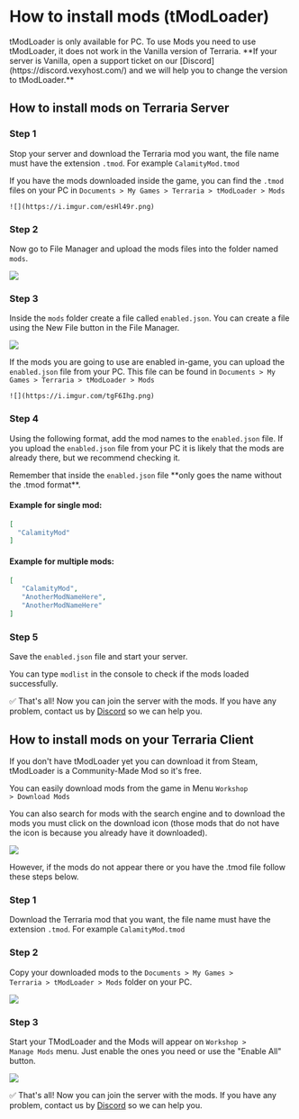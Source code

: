 # How to install mods (tModLoader)


<Callout type="error">
    tModLoader is only available for PC.
</Callout>

<Callout type="warning">
    To use Mods you need to use tModLoader, it does not work in the Vanilla version of Terraria. **If your server is Vanilla, open a support ticket on our [Discord](https://discord.vexyhost.com/) and we will help you to change the version to tModLoader.**
</Callout>

## How to install mods on Terraria Server

<Steps>

### Step 1

Stop your server and download the Terraria mod you want, the file name must have the extension <Code>.tmod</Code>. For example <Code>CalamityMod.tmod</Code>

<Callout type="default">
    If you have the mods downloaded inside the game, you can find the <Code>.tmod</Code> files on your PC in <Code>Documents > My Games > Terraria > tModLoader > Mods</Code>

    ![](https://i.imgur.com/esHl49r.png)
</Callout>

### Step 2

Now go to File Manager and upload the mods files into the folder named <Code>mods</Code>.

![](https://i.imgur.com/8rCQRov.png)

### Step 3

Inside the <Code>mods</Code> folder create a file called <Code>enabled.json</Code>. You can create a file using the New File button in the File Manager.

![](https://i.imgur.com/HgqsI5V.png)

<Callout type="default">
    If the mods you are going to use are enabled in-game, you can upload the <Code>enabled.json</Code> file from your PC. This file can be found in <Code>Documents > My Games > Terraria > tModLoader > Mods</Code>

    ![](https://i.imgur.com/tgF6Ihg.png)
</Callout>

### Step 4

Using the following format, add the mod names to the <Code>enabled.json</Code> file. If you upload the <Code>enabled.json</Code> file from your PC it is likely that the mods are already there, but we recommend checking it.

<Callout type="warning">
    Remember that inside the <Code>enabled.json</Code> file **only goes the name without the .tmod format**.
</Callout>

#### Example for single mod:
```json filename="enabled.json"
[
  "CalamityMod"
]
```
#### Example for multiple mods:
```json filename="enabled.json"
[
   "CalamityMod",
   "AnotherModNameHere",
   "AnotherModNameHere"
]
```

### Step 5

Save the <Code>enabled.json</Code> file and start your server.

<Callout type="default">
    You can type <Code>modlist</Code> in the console to check if the mods loaded successfully.
</Callout>

</Steps>

✅ That's all! Now you can join the server with the mods. If you have any problem, contact us by [Discord](https://discord.vexyhost.com/) so we can help you.

## How to install mods on your Terraria Client

<Callout type="default">
    If you don't have tModLoader yet you can download it from Steam, tModLoader is a Community-Made Mod so it's free.
</Callout>

You can easily download mods from the game in Menu <Code>Workshop > Download Mods</Code>

You can also search for mods with the search engine and to download the mods you must click on the download icon (those mods that do not have the icon is because you already have it downloaded).

![](https://i.imgur.com/t3wX4Uo.png)

However, if the mods do not appear there or you have the .tmod file follow these steps below.

<Steps>

### Step 1

Download the Terraria mod that you want, the file name must have the extension <Code>.tmod</Code>. For example <Code>CalamityMod.tmod</Code>

### Step 2

Copy your downloaded mods to the <Code>Documents > My Games > Terraria > tModLoader > Mods</Code> folder on your PC.

![](https://i.imgur.com/esHl49r.png)

### Step 3

Start your TModLoader and the Mods will appear on <Code>Workshop > Manage Mods</Code> menu. Just enable the ones you need or use the "Enable All" button.

![](https://i.imgur.com/smoOsrF.png)

</Steps>

✅ That's all! Now you can join the server with the mods. If you have any problem, contact us by [Discord](https://discord.vexyhost.com/) so we can help you.